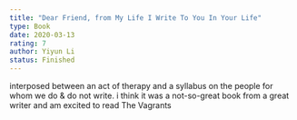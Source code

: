 ```yaml
---
title: "Dear Friend, from My Life I Write To You In Your Life"
type: Book
date: 2020-03-13
rating: 7
author: Yiyun Li
status: Finished
---
```


interposed between an act of therapy and a syllabus on the people for whom we do & do not write.  i think it was a not-so-great book from a great writer and am excited to read The Vagrants
